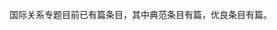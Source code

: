 {{to do
| inner=
* 提升[[:分類:初級國際關係條目|初級國際關係條目]]的質素。
* 評定[[:分類:未评级国际关系条目|未评级国际关系条目]]的[[Wikipedia:國際關係專題/評級|等級]]。
* 擴充[[:分類:小作品级国际关系条目‎|小作品级国际关系条目‎]]。
* 為[[:分類:需要信息框的国际关系类条目‎|需要信息框的国际关系类条目]]加上[[WP:INFOBOX|信息框]]。
另請持續關注[[:分類:需要关注的国际关系类条目‎|需要关注的国际关系类条目]]。
}}

国际关系专题目前已有<span style="font-size: 150%">'''{{formatnum:{{ACbPaC|project=国际关系|FA|A|GA|B|C|Start|Stub|FL|List|Unassessed}}}}'''</span>篇条目，其中典范条目有<span style="font-size: 140%">{{ACbPaC|project=国际关系|FA}}</span>篇，优良条目有<span style="font-size: 140%">{{ACbPaC|project=国际关系|GA}}</span>篇。
{{Progression rainbow/auto|国际关系}}